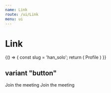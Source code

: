 ```yaml
---
name: Link
route: /ui/Link
menu: ui
---
```

<!-- @jsx jsx -->
<!-- @jsxFrag React.Fragment -->


# Link

<Playground>
  {() => {
    const slug = 'han_solo'; 
    return (
      <Link
        href="/u/[username_slug]"
        as={`/u/${slug}`}
      >
        Profile
      </Link>
    )
  }}
</Playground>

## variant "button"

<Playground>
  <Link variant="button" href="/join" style={{ display: 'inline-block' }}>
    Join the meeting
  </Link>

  <Spacer height="1rem" />

  <Link variant="button" href="/join">
    Join the meeting
  </Link>
</Playground>
